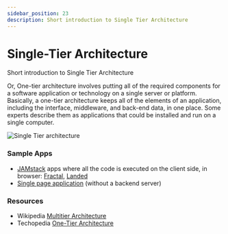 ```yaml
---
sidebar_position: 23
description: Short introduction to Single Tier Architecture
---
```


# Single-Tier Architecture

<SubHeading>Short introduction to Single Tier Architecture</SubHeading>

Or, One-tier architecture involves putting all of the required components for a software application or technology on a single server or platform. Basically, a one-tier architecture keeps all of the elements of an application, including the interface, middleware, and back-end data, in one place. Some experts describe them as applications that could be installed and run on a single computer.

![Single Tier architecture](https://raw.githubusercontent.com/app-generator/static/master/docs/single-tier-architecture.jpg)

### Sample Apps

- [JAMstack](https://docs.appseed.us/content/what-is/jamstack) apps where all the code is executed on the client side, in browser: [Fractal](https://appseed.us/apps/jamstack/html5up-fractal), [Landed](https://appseed.us/apps/jamstack/html5up-landed)
- [Single page application](https://en.wikipedia.org/wiki/Single-page_application) (without a backend server)

### Resources

- Wikipedia [Multitier Architecture](https://en.wikipedia.org/wiki/Multitier_architecture)
- Techopedia [One-Tier Architecture](https://www.techopedia.com/definition/17374/one-tier-architecture)
